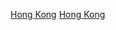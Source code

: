 {{estcatCountry|196|7|香港|Hong Kong}}

[[Category:1967年英國建立|Hong Kong]]
[[Category:1967年亞洲建立|Hong Kong]]